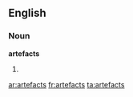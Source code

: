==English==

===Noun===
'''artefacts'''

# {{plural of|[[artefact]]}}

[[ar:artefacts]]
[[fr:artefacts]]
[[ta:artefacts]]